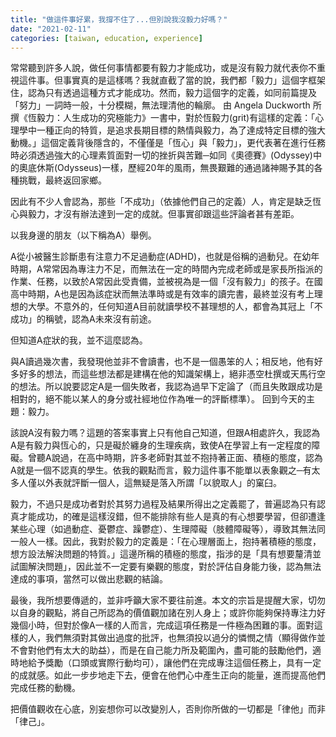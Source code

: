 ---
title: "做這件事好累，我撐不住了...但別說我沒毅力好嗎？"
date: "2021-02-11"
categories: [taiwan, education, experience]
---

常常聽到許多人說，做任何事情都要有毅力才能成功，或是沒有毅力就代表你不重視這件事。但事實真的是這樣嗎？我就直截了當的說，我們都「毅力」這個字框架住，認為只有透過這種方式才能成功。然而，毅力這個字的定義，如同前篇提及「努力」一詞時一般，十分模糊，無法理清他的輪廓。
由 Angela Duckworth 所撰《恆毅力：人生成功的究極能力》一書中，對於恆毅力(grit)有這樣的定義：「心理學中一種正向的特質，是追求長期目標的熱情與毅力，為了達成特定目標的強大動機。」這個定義背後隱含的，不僅僅是「恆心」與「毅力」，更代表著在進行任務時必須透過強大的心理素質面對一切的挫折與苦難─如同《奧德賽》(Odyssey)中的奧底休斯(Odysseus)一樣，歷經20年的風雨，無畏艱難的通過諸神賜予其的各種挑戰，最終返回家鄉。

因此有不少人會認為，那些「不成功」（依據他們自己的定義）人，肯定是缺乏恆心與毅力，才沒有辦法達到一定的成就。但事實卻跟這些評論者甚有差距。

以我身邊的朋友（以下稱為A）舉例。

A從小被醫生診斷患有注意力不足過動症(ADHD)，也就是俗稱的過動兒。在幼年時期，A常常因為專注力不足，而無法在一定的時間內完成老師或是家長所指派的作業、任務，以致於A常因此受責備，並被視為是一個「沒有毅力」的孩子。在國高中時期，A也是因為該症狀而無法準時或是有效率的讀完書，最終並沒有考上理想的大學。不意外的，任何知道A目前就讀學校不甚理想的人，都會為其冠上「不成功」的稱號，認為A未來沒有前途。

但知道A症狀的我，並不這麼認為。

與A讀過幾次書，我發現他並非不會讀書，也不是一個愚笨的人；相反地，他有好多好多的想法，而這些想法都是建構在他的知識架構上，絕非憑空杜撰或天馬行空的想法。所以說要認定A是一個失敗者，我認為過早下定論了（而且失敗跟成功是相對的，絕不能以某人的身分或社經地位作為唯一的評斷標準）。
回到今天的主題：毅力。

該說A沒有毅力嗎？這題的答案事實上只有他自己知道，但跟A相處許久，我認為A是有毅力與恆心的，只是礙於纏身的生理疾病，致使A在學習上有一定程度的障礙。曾聽A說過，在高中時期，許多老師對其並不抱持著正面、積極的態度，認為A就是一個不認真的學生。依我的觀點而言，毅力這件事不能單以表象觀之─有太多人僅以外表就評斷一個人，這無疑是落入所謂「以貌取人」的窠臼。

毅力，不過只是成功者對於其努力過程及結果所得出之定義罷了，普遍認為只有認真才能成功，的確是這樣沒錯，但不能排除有些人是真的有心想要學習，但卻遭逢某些心理（如過動症、憂鬱症、躁鬱症）、生理障礙（肢體障礙等），導致其無法同一般人一樣。因此，我對於毅力的定義是：「在心理層面上，抱持著積極的態度，想方設法解決問題的特質。」這邊所稱的積極的態度，指涉的是「具有想要釐清並試圖解決問題」，因此並不一定要有樂觀的態度，對於評估自身能力後，認為無法達成的事項，當然可以做出悲觀的結論。

最後，我所想要傳遞的，並非呼籲大家不要往前進。本文的宗旨是提醒大家，切勿以自身的觀點，將自己所認為的價值觀加諸在別人身上；或許你能夠保持專注力好幾個小時，但對於像A一樣的人而言，完成這項任務是一件極為困難的事。面對這樣的人，我們無須對其做出過度的批評，也無須投以過分的憐憫之情（顯得做作並不會對他們有太大的助益），而是在自己能力所及範圍內，盡可能的鼓勵他們，適時地給予獎勵（口頭或實際行動均可），讓他們在完成專注這個任務上，具有一定的成就感。如此一步步地走下去，便會在他們心中產生正向的能量，進而提高他們完成任務的動機。

把價值觀收在心底，別妄想你可以改變別人，否則你所做的一切都是「律他」而非「律己」。